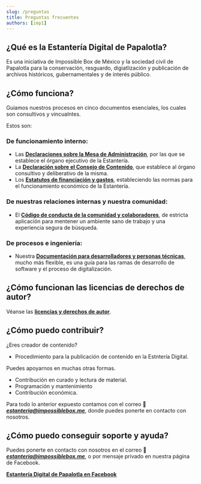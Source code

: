 ```yaml
---
slug: /preguntas
title: Preguntas frecuentes
authors: [imp1]
---
```

## ¿Qué es la Estantería Digital de Papalotla?
Es una iniciativa de Impossible Box de México y la sociedad civil de Papalotla para la conservación, resguardo, digiatlización y publicación de archivos históricos, gubernamentales y de interés público.

## ¿Cómo funciona?
Guiamos nuestros procesos en cinco documentos esenciales, los cuales son consultivos y vincualntes.

Estos son:

### De funcionamiento interno:

- Las **[Declaraciones sobre la Mesa de Administración](/blog/estatutos-uno)**, por las que se establece el órgano ejecutivo de la Estantería.
- La **[Declaración sobre el Consejo de Contenido](/blog/consejo)**, que establece al órgano consultivo y deliberativo de la misma.
- Los **[Estatutos de financiación y gastos](/blog/estatutos)**, estableciendo las normas para el funcionamiento económico de la Estantería.

### De nuestras relaciones internas y nuestra comunidad:
- El **[Código de conducta de la comunidad y colaboradores](/blog/codigo-de-conducta)**, de estricta aplicación para mentener un ambiente sano de trabajo y una experiencia segura de búsqueda.

### De procesos e ingeniería:
- Nuestra **[Documentación para desarrolladores y personas técnicas](/blog/documentación)**, mucho más flexible, es una guía para las ramas de desarrollo de software y el proceso de digitalización.

## ¿Cómo funcionan las licencias de derechos de autor?
Véanse las **[licencias y derechos de autor](/blog/licencias)**.

## ¿Cómo puedo contribuir?
¿Eres creador de contenido?
- Procedimiento para la publicación de contenido en la Estntería Digital.

Puedes apoyarnos en muchas otras formas.

- Contribución en curado y lectura de material.
- Programación y mantenimiento
- Contribución económica.

Para todo lo anterior expuesto contamos con el correo 📧**_[estanteria@impossiblebox.me](mailto:estanteria@impossiblebox.me)_**, donde puedes ponerte en contacto con nosotros.


## ¿Cómo puedo conseguir soporte y ayuda?

Puedes ponerte en contacto con nosotros en el correo 📧**_[estanteria@impossiblebox.me](mailto:estanteria@impossiblebox.me)_**, o por mensaje privado en nuestra página de Facebook.

**[Estantería Digital de Papalotla en Facebook](https://www.facebook.com/EstanteriaDigital)**
